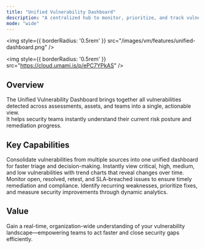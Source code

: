 ```yaml
---
title: "Unified Vulnerability Dashboard"
description: "A centralized hub to monitor, prioritize, and track vulnerabilities across your entire ecosystem."
mode: "wide"
---
```


<img
  style={{ borderRadius: '0.5rem' }}
  src="/images/vm/features/unified-dashboard.png"
/>

<img
  style={{ borderRadius: '0.5rem' }}
  src="https://cloud.umami.is/p/ePC7YPkAS"
/>




## Overview

The Unified Vulnerability Dashboard brings together all vulnerabilities detected across assessments, assets, and teams into a single, actionable view.  
It helps security teams instantly understand their current risk posture and remediation progress.

## Key Capabilities

<Columns cols={2}>
  <Card title="Centralized Visibility" icon="gauge">
    Consolidate vulnerabilities from multiple sources into one unified dashboard for faster triage and decision-making.
  </Card>
  <Card title="Severity Insights" icon="triangle-exclamation">
    Instantly view critical, high, medium, and low vulnerabilities with trend charts that reveal changes over time.
  </Card>
  <Card title="SLA & Status Tracking" icon="clock">
    Monitor open, resolved, retest, and SLA-breached issues to ensure timely remediation and compliance.
  </Card>
  <Card title="Data-Driven Remediation" icon="chart-pie">
    Identify recurring weaknesses, prioritize fixes, and measure security improvements through dynamic analytics.
  </Card>
</Columns>

## Value

Gain a real-time, organization-wide understanding of your vulnerability landscape—empowering teams to act faster and close security gaps efficiently.

